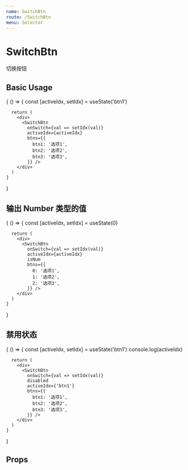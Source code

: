 ```yaml
---
name: SwitchBtn
route: /SwitchBtn
menu: Selector
---
```



# SwitchBtn

切换按钮

## Basic Usage

<Playground>
  {
    () => {
      const [activeIdx, setIdx] = useState('btn1')

      return (
        <div>
          <SwitchBtn
            onSwitch={val => setIdx(val)}
            activeIdx={activeIdx}
            btns={{
              btn1: '选项1',
              btn2: '选项2',
              btn3: '选项3',
            }} />
        </div>
      )
    }
  }
</Playground>

## 输出 Number 类型的值

<Playground>
  {
    () => {
      const [activeIdx, setIdx] = useState(0)

      return (
        <div>
          <SwitchBtn
            onSwitch={val => setIdx(val)}
            activeIdx={activeIdx}
            isNum
            btns={{
              0: '选项1',
              1: '选项2',
              2: '选项3',
            }} />
        </div>
      )
    }
  }
</Playground>

## 禁用状态

<Playground>
  {
    () => {
      const [activeIdx, setIdx] = useState('btn1')
      console.log(activeIdx)

      return (
        <div>
          <SwitchBtn
            onSwitch={val => setIdx(val)}
            disabled
            activeIdx={'btn1'}
            btns={{
              btn1: '选项1',
              btn2: '选项2',
              btn3: '选项3',
            }} />
        </div>
      )
    }
  }
</Playground>

## Props

<Props of={SwitchBtn} />
